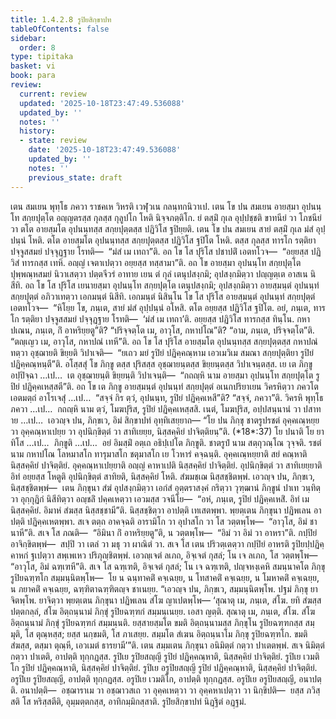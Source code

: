 ```yaml
---
title: 1.4.2.8 รูปิยสิกฺขาปท
tableOfContents: false
sidebar:
  order: 8
type: tipitaka
basket: vi
book: para
review:
  current: review
  updated: '2025-10-18T23:47:49.536088'
  updated_by: ''
  notes: ''
  history:
  - state: review
    date: '2025-10-18T23:47:49.536088'
    updated_by: ''
    notes: ''
    previous_state: draft
---
```



<DynamicBreadcrumb />


<ReviewStatus review={frontmatter.review} showDetails={true} />

<HypothesisAnnotation frontmatter={frontmatter} />

<Division number="582" book="para" e="ch" v="1" p="344">

<Paragraph number="2203" book="para">
เตน สมเยน พุทฺโธ ภควา ราชคเห วิหรติ เวฬุวเน กลนฺทกนิวาเป. เตน โข ปน สมเยน อายสฺมา อุปนนฺโท สกฺยปุตฺโต อญฺญตรสฺส กุลสฺส กุลูปโก โหติ นิจฺจภตฺติโก. ยํ ตสฺมิํ กุเล อุปฺปชฺชติ ขาทนียํ วา โภชนียํ วา ตโต อายสฺมโต อุปนนฺทสฺส สกฺยปุตฺตสฺส ปฏิวิโส ฐปิยฺยติ. เตน โข ปน สมเยน สายํ ตสฺมิํ กุเล มํสํ อุปฺปนฺนํ โหติ. ตโต อายสฺมโต อุปนนฺทสฺส สกฺยปุตฺตสฺส ปฏิวิโส ฐปิโต โหติ. ตสฺส กุลสฺส ทารโก รตฺติยา ปจฺจูสสมยํ ปจฺจุฏฺฐาย โรทติ—  “มํสํ เม เทถา”ติ. อถ โข โส ปุริโส ปชาปติํ เอตทโวจ—  “อยฺยสฺส ปฏิวิสํ ทารกสฺส เทหิ. อญฺญํ เจตาเปตฺวา อยฺยสฺส ทสฺสามา”ติ.
</Paragraph>

<Paragraph number="2204" book="para">
อถ โข อายสฺมา อุปนนฺโท สกฺยปุตฺโต ปุพฺพณฺหสมยํ นิวาเสตฺวา ปตฺตจีวรํ อาทาย เยน ตํ กุลํ เตนุปสงฺกมิ; อุปสงฺกมิตฺวา ปญฺญตฺเต อาสเน นิสีทิ. อถ โข โส ปุริโส เยนายสฺมา อุปนนฺโท สกฺยปุตฺโต เตนุปสงฺกมิ; อุปสงฺกมิตฺวา อายสฺมนฺตํ อุปนนฺทํ สกฺยปุตฺตํ อภิวาเทตฺวา เอกมนฺตํ นิสีทิ. เอกมนฺตํ นิสินฺโน โข โส ปุริโส อายสฺมนฺตํ อุปนนฺทํ สกฺยปุตฺตํ เอตทโวจ—  “หิโยฺย โข, ภนฺเต, สายํ มํสํ อุปฺปนฺนํ อโหสิ. ตโต อยฺยสฺส ปฏิวิโส ฐปิโต. อยํ, ภนฺเต, ทารโก รตฺติยา ปจฺจูสสมยํ ปจฺจุฏฺฐาย โรทติ—  ‘มํสํ เม เทถา’ติ. อยฺยสฺส ปฏิวิโส ทารกสฺส ทินฺโน. กหาปเณน, ภนฺเต, กิํ อาหริยฺยตู”ติ? “ปริจฺจตฺโต เม, อาวุโส, กหาปโณ”ติ? “อาม, ภนฺเต, ปริจฺจตฺโต”ติ. “ตญฺเญว เม, อาวุโส, กหาปณํ เทหี”ติ.
</Paragraph>

<Paragraph number="2205" book="para">
อถ โข โส ปุริโส อายสฺมโต อุปนนฺทสฺส สกฺยปุตฺตสฺส กหาปณํ ทตฺวา อุชฺฌายติ ขิยฺยติ วิปาเจติ—  “ยเถว มยํ รูปิยํ ปฏิคฺคณฺหาม เอวเมวิเม สมณา สกฺยปุตฺติยา รูปิยํ ปฏิคฺคณฺหนฺตี”ติ. อโสฺสสุํ โข ภิกฺขู ตสฺส ปุริสสฺส อุชฺฌายนฺตสฺส ขิยฺยนฺตสฺส วิปาเจนฺตสฺส. เย เต ภิกฺขู อปฺปิจฺฉา …เป…  เต อุชฺฌายนฺติ ขิยฺยนฺติ วิปาเจนฺติ—  “กถญฺหิ นาม อายสฺมา อุปนนฺโท สกฺยปุตฺโต รูปิยํ ปฏิคฺคเหสฺสตี”ติ.
</Paragraph>

<Paragraph number="2206" book="para">
อถ โข เต ภิกฺขู อายสฺมนฺตํ อุปนนฺทํ สกฺยปุตฺตํ อเนกปริยาเยน วิครหิตฺวา ภควโต เอตมตฺถํ อาโรเจสุํ …เป…  “สจฺจํ กิร ตฺวํ, อุปนนฺท, รูปิยํ ปฏิคฺคเหสี”ติ? “สจฺจํ, ภควา”ติ. วิครหิ พุทฺโธ ภควา …เป…  กถญฺหิ นาม ตฺวํ, โมฆปุริส, รูปิยํ ปฏิคฺคเหสฺสสิ. เนตํ, โมฆปุริส, อปฺปสนฺนานํ วา ปสาทาย …เป…  เอวญฺจ ปน, ภิกฺขเว, อิมํ สิกฺขาปทํ อุทฺทิเสยฺยาถ—
</Paragraph>

</Division>
<Division number="583" book="para" e="ch" v="1" p="345">

<Paragraph number="2207" book="para">
<Emphasis>“โย ปน ภิกฺขุ ชาตรูปรชตํ อุคฺคเณฺหยฺย วา อุคฺคณฺหาเปยฺย วา อุปนิกฺขิตฺตํ วา สาทิเยยฺย, นิสฺสคฺคิยํ ปาจิตฺติยนฺ”</Emphasis>ติ. (*18*:<Emphasis>37</Emphasis>)
</Paragraph>

</Division>
<Division number="584" book="para" e="ch" v="1" p="345">

<Paragraph number="2208" book="para">
<Emphasis>โย ปนา</Emphasis>ติ โย ยาทิโส …เป…  <Emphasis>ภิกฺขู</Emphasis>ติ …เป…  อยํ อิมสฺมิํ อตฺเถ อธิปฺเปโต ภิกฺขูติ.
</Paragraph>

<Paragraph number="2209" book="para">
<Emphasis>ชาตรูปํ</Emphasis> นาม สตฺถุวณฺโณ วุจฺจติ.
</Paragraph>

<Paragraph number="2210" book="para">
<Emphasis>รชตํ</Emphasis> นาม กหาปโณ โลหมาสโก ทารุมาสโก ชตุมาสโก เย โวหารํ คจฺฉนฺติ.
</Paragraph>

<Paragraph number="2211" book="para">
<Emphasis>อุคฺคเณฺหยฺยา</Emphasis>ติ สยํ คณฺหาติ นิสฺสคฺคิยํ ปาจิตฺติยํ.
</Paragraph>

<Paragraph number="2212" book="para">
<Emphasis>อุคฺคณฺหาเปยฺยา</Emphasis>ติ อญฺญํ คาหาเปติ นิสฺสคฺคิยํ ปาจิตฺติยํ.
</Paragraph>

<Paragraph number="2213" book="para">
<Emphasis>อุปนิกฺขิตฺตํ วา สาทิเยยฺยา</Emphasis>ติ อิทํ อยฺยสฺส โหตูติ อุปนิกฺขิตฺตํ สาทิยติ, นิสฺสคฺคิยํ โหติ. สํฆมชฺเฌ นิสฺสชฺชิตพฺพํ. เอวญฺจ ปน, ภิกฺขเว, นิสฺสชฺชิตพฺพํ—  เตน ภิกฺขุนา สํฆํ อุปสงฺกมิตฺวา เอกํสํ อุตฺตราสงฺคํ กริตฺวา วุฑฺฒานํ ภิกฺขูนํ ปาเท วนฺทิตฺวา อุกฺกุฏิกํ นิสีทิตฺวา อญฺชลิํ ปคฺคเหตฺวา เอวมสฺส วจนีโย—  “อหํ, ภนฺเต, รูปิยํ ปฏิคฺคเหสิํ. อิทํ เม นิสฺสคฺคิยํ. อิมาหํ สํฆสฺส นิสฺสชฺชามี”ติ. นิสฺสชฺชิตฺวา อาปตฺติ เทเสตพฺพา. พฺยตฺเตน ภิกฺขุนา ปฏิพเลน อาปตฺติ ปฏิคฺคเหตพฺพา. สเจ ตตฺถ อาคจฺฉติ อารามิโก วา อุปาสโก วา โส วตฺตพฺโพ—  “อาวุโส, อิมํ ชานาหี”ติ. สเจ โส ภณติ—  “อิมินา กิํ อาหริยฺยตู”ติ, น วตฺตพฺโพ—  “อิมํ วา อิมํ วา อาหรา”ติ. กปฺปิยํ อาจิกฺขิตพฺพํ—  สปฺปิ วา เตลํ วา มธุ วา ผาณิตํ วา. สเจ โส เตน ปริวตฺเตตฺวา กปฺปิยํ อาหรติ รูปิยปฺปฏิคฺคาหกํ ฐเปตฺวา สพฺเพเหว ปริภุญฺชิตพฺพํ. เอวญฺเจตํ ลเภถ, อิจฺเจตํ กุสลํ; โน เจ ลเภถ, โส วตฺตพฺโพ—  “อาวุโส, อิมํ ฉฑฺเฑหี”ติ. สเจ โส ฉฑฺเฑติ, อิจฺเจตํ กุสลํ; โน เจ ฉฑฺเฑติ, ปญฺจหงฺเคหิ สมนฺนาคโต ภิกฺขุ รูปิยฉฑฺฑโก สมฺมนฺนิตพฺโพ—  โย น ฉนฺทาคติํ คจฺเฉยฺย, น โทสาคติํ คจฺเฉยฺย, น โมหาคติํ คจฺเฉยฺย, น ภยาคติํ คจฺเฉยฺย, ฉฑฺฑิตาฉฑฺฑิตญฺจ ชาเนยฺย. “เอวญฺจ ปน, ภิกฺขเว, สมฺมนฺนิตพฺโพ. ปฐมํ ภิกฺขุ ยาจิตพฺโพ. ยาจิตฺวา พฺยตฺเตน ภิกฺขุนา ปฏิพเลน สํโฆ ญาเปตพฺโพ—
</Paragraph>

</Division>
<Division number="585" book="para" e="ch" v="1" p="346">

<Paragraph number="2214" book="para">
‘สุณาตุ เม, ภนฺเต, สํโฆ. ยทิ สํฆสฺส ปตฺตกลฺลํ, สํโฆ อิตฺถนฺนามํ ภิกฺขุํ รูปิยฉฑฺฑกํ สมฺมนฺเนยฺย. เอสา ญตฺติ.
</Paragraph>

<Paragraph number="2215" book="para">
สุณาตุ เม, ภนฺเต, สํโฆ. สํโฆ อิตฺถนฺนามํ ภิกฺขุํ รูปิยฉฑฺฑกํ สมฺมนฺนติ. ยสฺสายสฺมโต ขมติ อิตฺถนฺนามสฺส ภิกฺขุโน รูปิยฉฑฺฑกสฺส สมฺมุติ, โส ตุณฺหสฺส; ยสฺส นกฺขมติ, โส ภาเสยฺย.
</Paragraph>

<Paragraph number="2216" book="para">
สมฺมโต สํเฆน อิตฺถนฺนาโม ภิกฺขุ รูปิยฉฑฺฑโก. ขมติ สํฆสฺส, ตสฺมา ตุณฺหี, เอวเมตํ ธารยามี’”ติ.
</Paragraph>

<Paragraph number="2217" book="para">
เตน สมฺมเตน ภิกฺขุนา อนิมิตฺตํ กตฺวา ปาเตตพฺพํ. สเจ นิมิตฺตํ กตฺวา ปาเตติ, อาปตฺติ ทุกฺกฏสฺส.
</Paragraph>

</Division>
<Division number="586" book="para" e="ch" v="1" p="346">

<Paragraph number="2218" book="para">
รูปิเย รูปิยสญฺญี รูปิยํ ปฏิคฺคณฺหาติ, นิสฺสคฺคิยํ ปาจิตฺติยํ. รูปิเย เวมติโก รูปิยํ ปฏิคฺคณฺหาติ, นิสฺสคฺคิยํ ปาจิตฺติยํ. รูปิเย อรูปิยสญฺญี รูปิยํ ปฏิคฺคณฺหาติ, นิสฺสคฺคิยํ ปาจิตฺติยํ.
</Paragraph>

<Paragraph number="2219" book="para">
อรูปิเย รูปิยสญฺญี, อาปตฺติ ทุกฺกฏสฺส. อรูปิเย เวมติโก, อาปตฺติ ทุกฺกฏสฺส. อรูปิเย อรูปิยสญฺญี, อนาปตฺติ.
</Paragraph>

<Paragraph number="2220" book="para">
อนาปตฺติ—  อชฺฌาราเม วา อชฺฌาวสเถ วา อุคฺคเหตฺวา วา อุคฺคหาเปตฺวา วา นิกฺขิปติ—  ยสฺส ภวิสฺสติ โส หริสฺสตีติ, อุมฺมตฺตกสฺส, อาทิกมฺมิกสฺสาติ.

</Paragraph>
</Division>

<Paragraph number="2221" type="center" book="para">
รูปิยสิกฺขาปทํ นิฏฺฐิตํ อฏฺฐมํ.
</Paragraph>